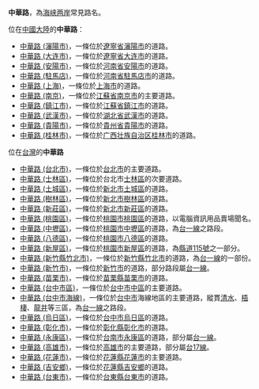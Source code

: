 '''中華路'''，為[[海峡两岸|海峡两岸]]常見路名。

位在[[中國大陸|中國大陸]]的'''中華路'''：
*[[中華路_(瀋陽市)|中華路 (瀋陽市)]]，一條位於[[遼寧省|遼寧省]][[瀋陽市|瀋陽市]]的道路。
*[[中華路_(大连市)|中華路 (大连市)]]，一條位於[[遼寧省|遼寧省]][[大连市|大连市]]的道路。
*[[中華路_(安陽市)|中華路 (安陽市)]]，一條位於[[河南省|河南省]][[安陽市|安陽市]]的道路。
*[[中華路_(駐馬店)|中華路 (駐馬店)]]，一條位於[[河南省|河南省]][[駐馬店市|駐馬店市]]的道路。
*[[中華路_(上海)|中華路 (上海)]]，一條位於[[上海市|上海市]]的道路。
*[[中華路_(南京)|中華路 (南京)]]，一條位於[[江蘇省|江蘇省]][[南京市|南京市]]的主要道路。
*[[中華路_(鎮江市)|中華路 (鎮江市)]]，一條位於[[江蘇省|江蘇省]][[鎮江市|鎮江市]]的道路。
*[[中華路_(武漢市)|中華路 (武漢市)]]，一條位於[[湖北省|湖北省]][[武漢市|武漢市]]的道路。
*[[中華路_(貴陽市)|中華路 (貴陽市)]]，一條位於[[貴州省|貴州省]][[貴陽市|貴陽市]]的道路。
*[[中華路_(桂林市)|中華路 (桂林市)]]，一條位於[[广西壮族自治区|广西壮族自治区]][[桂林市|桂林市]]的道路。

位在[[台灣|台灣]]的'''中華路'''
*[[中華路_(台北市)|中華路 (台北市)]]，一條位於[[台北市|台北市]]的主要道路。
*[[中華路_(士林區)|中華路 (士林區)]]，一條位於台北市[[士林區|士林區]]的次要道路。
*[[中華路_(土城區)|中華路 (土城區)]]，一條位於[[新北市|新北市]][[土城區|土城區]]的道路。
*[[中華路_(樹林區)|中華路 (樹林區)]]，一條位於[[新北市|新北市]][[樹林區|樹林區]]的道路。
*[[中華路_(新莊區)|中華路 (新莊區)]]，一條位於[[新北市|新北市]][[新莊區|新莊區]]的道路。
*[[中華路_(桃園區)|中華路 (桃園區)]]，一條位於[[桃園市|桃園市]][[桃園區|桃園區]]的道路，以電腦資訊用品賣場聞名。
*[[中華路_(中壢區)|中華路 (中壢區)]]，一條位於[[桃園市|桃園市]][[中壢區|中壢區]]的道路，為[[台一線|台一線]]之路段。
*[[中華路_(八德區)|中華路 (八德區)]]，一條位於[[桃園市|桃園市]][[八德區|八德區]]的道路。
*[[中華路_(新屋區)|中華路 (新屋區)]]，一條位於[[桃園市|桃園市]][[新屋區|新屋區]]的道路，為[[縣道115號|縣道115號]]之一部分。
*[[中華路_(新竹縣竹北市)|中華路 (新竹縣竹北市)]]，一條位於[[新竹縣|新竹縣]][[竹北市|竹北市]]的道路，為[[台一線|台一線]]的一部份。
*[[中華路_(新竹市)|中華路 (新竹市)]]，一條位於[[新竹市|新竹市]]的道路，部分路段屬[[台一線|台一線]]。
*[[中華路_(苗栗市)|中華路 (苗栗市)]]，一條位於[[苗栗縣|苗栗縣]][[苗栗市|苗栗市]]的道路。
*[[中華路_(台中市區)|中華路 (台中市區)]]，一條位於[[台中市|台中市]][[中區_(臺中市)|中區]]的主要道路。
*[[中華路_(台中市海線)|中華路 (台中市海線)]]，一條位於[[台中市|台中市]]海線地區的主要道路，縱貫[[清水區_(台中市)|清水]]、[[梧棲區|梧棲]]、[[龍井區|龍井]]等三區，為[[台一線|台一線]]之路段。
*[[中華路_(烏日區)|中華路 (烏日區)]]，一條位於[[台中市|台中市]][[烏日區|烏日區]]的道路。
*[[中華路_(彰化市)|中華路 (彰化市)]]，一條位於[[彰化縣|彰化縣]][[彰化市|彰化市]]的道路。
*[[中華路_(永康區)|中華路 (永康區)]]，一條位於[[台南市|台南市]][[永康區|永康區]]的道路，部分屬[[台一線|台一線]]。
*[[中華路_(高雄市)|中華路 (高雄市)]]，一條位於[[高雄市|高雄市]]的主要道路，部分屬[[台17線|台17線]]。
*[[中華路_(花蓮市)|中華路 (花蓮市)]]，一條位於[[花蓮縣|花蓮縣]][[花蓮市|花蓮市]]的主要道路。
*[[中華路_(吉安鄉)|中華路 (吉安鄉)]]，一條位於[[花蓮縣|花蓮縣]][[吉安鄉|吉安鄉]]的道路。
*[[中華路_(台東市)|中華路 (台東市)]]，一條位於[[台東縣|台東縣]][[台東市|台東市]]的道路。

{{disambig|Cat=三字亞洲路名消歧義}}